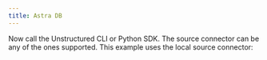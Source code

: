 ```yaml
---
title: Astra DB
---
```



<NewDocument />


<SharedContentAstraDB/>
<SharedAPIKeyURL/>

Now call the Unstructured CLI or Python SDK. The source connector can be any of the ones supported. This example uses the local source connector:


<CodeGroup>

  <AstraDBAPISh />

  <AstraDBAPIPyV1 />

</CodeGroup>